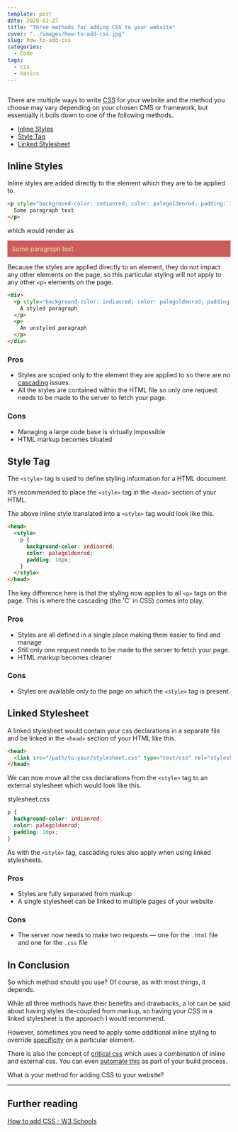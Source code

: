 ```yaml
---
template: post
date: 2020-02-27
title: "Three methods for adding CSS to your website"
cover: "../images/how-to-add-css.jpg"
slug: how-to-add-css
categories:
  - Code
tags:
  - css
  - basics
---
```


<Img fluid={props.cover} className="post-cover-image webfeedsFeaturedVisual" />

There are multiple ways to write <abbr title="Cascading Style Sheet">CSS</abbr> for your website and the method you choose may vary depending on your chosen CMS or framework, but essentially it boils down to one of the following methods.

- [Inline Styles](#Inline-Styles)
- [Style Tag](#Style-Tag)
- [Linked Stylesheet](#Linked-Stylesheet)

## Inline Styles

Inline styles are added directly to the element which they are to be applied to.

```html
<p style="background-color: indianred; color: palegoldenrod; padding: 10px;">
  Some paragraph text
</p>
```

which would render as

<p style="background-color: indianred; color: palegoldenrod; padding: 10px;">
  Some paragraph text
</p>

Because the styles are applied directly to an element, they do not impact any other elements on the page, so this particular styling will not apply to any other `<p>` elements on the page.

```html
<div>
  <p style="background-color: indianred; color: palegoldenrod; padding: 10px;">
    A styled paragraph
  </p>
  <p>
    An unstyled paragraph
  </p>
</div>
```

### Pros

- Styles are scoped only to the element they are applied to so there are no [cascading](https://developer.mozilla.org/en-US/docs/Web/CSS/Cascade) issues.
- All the styles are contained within the HTML file so only one request needs to be made to the server to fetch your page.

### Cons

- Managing a large code base is virtually impossible
- HTML markup becomes bloated

## Style Tag

The `<style>` tag is used to define styling information for a HTML document.

It's recommended to place the `<style>` tag in the `<head>` section of your HTML.

The above inline style translated into a `<style>` tag would look like this.

```html
<head>
  <style>
    p {
      background-color: indianred;
      color: palegoldenrod;
      padding: 10px;
    }
  </style>
</head>
```

The key difference here is that the styling now applies to all `<p>` tags on the page. This is where the cascading (the 'C' in CSS) comes into play.

### Pros

- Styles are all defined in a single place making them easier to find and manage
- Still only one request needs to be made to the server to fetch your page.
- HTML markup becomes cleaner

### Cons

- Styles are available only to the page on which the `<style>` tag is present.

## Linked Stylesheet

A linked stylesheet would contain your css declarations in a separate file and be linked in the `<head>` section of your HTML like this.

```html
<head>
  <link src="/path/to-your/stylesheet.css" type="text/css" rel="stylesheet" />
</head>
```

We can now move all the css declarations from the `<style>` tag to an external stylesheet which would look like this.

<div className="file">stylesheet.css</div>

```css
p {
  background-color: indianred;
  color: palegoldenrod;
  padding: 10px;
}
```

As with the `<style>` tag, cascading rules also apply when using linked stylesheets.

### Pros

- Styles are fully separated from markup
- A single stylesheet can be linked to multiple pages of your website

### Cons

- The server now needs to make two requests &mdash; one for the `.html` file and one for the `.css` file

## In Conclusion

So which method should you use? Of course, as with most things, it depends.

While all three methods have their benefits and drawbacks, a lot can be said about having styles de-coupled from markup, so having your CSS in a linked stylesheet is the approach I would recommend.

However, sometimes you need to apply some additional inline styling to override [specificity](https://developer.mozilla.org/en-US/docs/Web/CSS/Specificity) on a particular element.

There is also the concept of [critical css](https://www.smashingmagazine.com/2015/08/understanding-critical-css/) which uses a combination of inline and external css. You can even [automate this](https://github.com/addyosmani/critical) as part of your build process.

What is your method for adding CSS to your website?

---

## Further reading

[How to add CSS - W3 Schools](https://www.w3schools.com/css/css_howto.asp)
